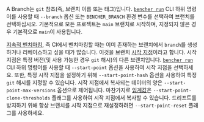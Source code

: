 A Branch는 `git` 참조(즉, 브랜치 이름 또는 태그)입니다. <code><a href="/ko/docs/explanation/bencher-run/">bencher run</a></code> CLI 하위 명령어를 사용할 때 `--branch` 옵션 또는 `BENCHER_BRANCH` 환경 변수를 선택하여 브랜치를 선택하십시오. 기본적으로 모든 프로젝트는 `main` 브랜치로 시작하며, 지정되지 않은 경우 기본적으로 `main`이 사용됩니다.

[지속적 벤치마킹][continuous benchmarking], 즉 CI에서 벤치마킹할 때는 이미 존재하는 브랜치에서 `branch`를 생성하거나 리베이스하고 싶을 때가 많습니다. 이것을 브랜치 [시작 지점][start point]이라고 합니다. 시작 지점은 특정 버전(및 사용 가능한 경우 `git` 해시)의 다른 브랜치입니다. <code><a href="/ko/docs/explanation/bencher-run/">bencher run</a></code> CLI 하위 명령어를 사용할 때 `--start-point` 옵션을 사용하여 시작 지점을 선택하세요. 또한, 특정 시작 지점을 설정하기 위해 `--start-point-hash` 옵션을 사용하여 특정 `git` 해시를 지정할 수 있습니다. 시작 지점에서 복사되는 데이터의 양은 `--start-point-max-versions` 옵션으로 제어됩니다. 마찬가지로 [임계값][thresholds]은 `--start-point-clone-thresholds` 플래그를 사용하여 시작 지점에서 복사할 수 있습니다. 드리프트를 방지하기 위해 항상 브랜치를 시작 지점으로 재설정하려면 `--start-point-reset` 플래그를 사용하세요.

[continuous benchmarking]: /ko/docs/explanation/continuous-benchmarking/
[start point]: /ko/docs/explanation/benchmarking/#start-point
[thresholds]: /ko/docs/explanation/thresholds/
